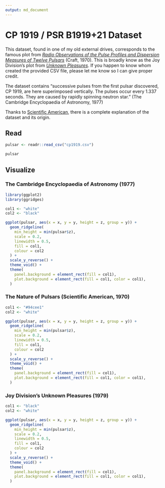 ```yaml
---
output: md_document
---
```


# CP 1919 / PSR B1919+21 Dataset

This dataset, found in one of my old external drives, corresponds to the famous
plot from [*Radio Observations of the Pulse Profiles and Dispersion Measures of Twelve Pulsars*](https://www.proquest.com/docview/302499144/abstract?sourcetype=Dissertations%20&%20Theses) (Craft, 1970).
This is broadly know as the Joy Division's plot from [*Unknown Pleasures*](https://en.wikipedia.org/wiki/Unknown_Pleasures). If you happen to know whom created the provided CSV file, please let me know so I can give proper credit.

The dataset contains "successive pulses from the first pulsar discovered, CP 1919, are here superimposed vertically. The pulses occur every 1.337 seconds. They are caused by rapidly spinning neutron star." (The Cambridge Encyclopaedia of Astronomy, 1977)

Thanks to [Scientific American](https://www.scientificamerican.com/blog/sa-visual/pop-culture-pulsar-origin-story-of-joy-division-s-unknown-pleasures-album-cover-video/),
there is a complete explanation of the dataset and its origin.

## Read

```r
pulsar <- readr::read_csv("cp1919.csv")

pulsar
```

## Visualize

### The Cambridge Encyclopaedia of Astronomy (1977)

```r
library(ggplot2)
library(ggridges)

col1 <- "white"
col2 <- "black"

ggplot(pulsar, aes(x = x, y = y, height = z, group = y)) +
  geom_ridgeline(
    min_height = min(pulsar$z),
    scale = 0.2,
    linewidth = 0.5,
    fill = col1,
    colour = col2
  ) +
  scale_y_reverse() +
  theme_void() +
  theme(
    panel.background = element_rect(fill = col1),
    plot.background = element_rect(fill = col1, color = col1),
  )
```

### The Nature of Pulsars (Scientific American, 1970)

```r
col1 <- "#94cee1"
col2 <- "white"

ggplot(pulsar, aes(x = x, y = y, height = z, group = y)) +
  geom_ridgeline(
    min_height = min(pulsar$z),
    scale = 0.2,
    linewidth = 0.5,
    fill = col1,
    colour = col2
  ) +
  scale_y_reverse() +
  theme_void() +
  theme(
    panel.background = element_rect(fill = col1),
    plot.background = element_rect(fill = col1, color = col1),
  )
```

### Joy Division's Unknown Pleasures (1979)

```r
col1 <- "black"
col2 <- "white"

ggplot(pulsar, aes(x = x, y = y, height = z, group = y)) +
  geom_ridgeline(
    min_height = min(pulsar$z),
    scale = 0.2,
    linewidth = 0.5,
    fill = col1,
    colour = col2
  ) +
  scale_y_reverse() +
  theme_void() +
  theme(
    panel.background = element_rect(fill = col1),
    plot.background = element_rect(fill = col1, color = col1),
  )
```